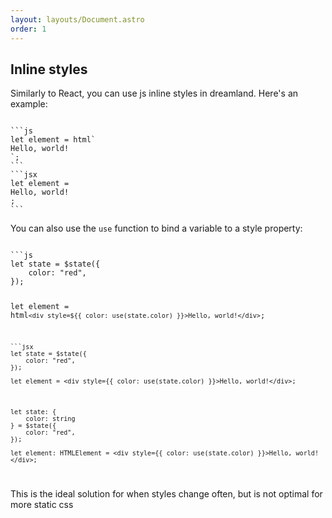 ```yaml
---
layout: layouts/Document.astro
order: 1
---
```


## Inline styles

Similarly to React, you can use js inline styles in dreamland. Here's an example:

<Code>
```js
let element = html`<div style=${{ color: "red", backgroundColor: "blue" }}>Hello, world!</div>`;
```
```jsx
let element = <div style={{ color: "red", backgroundColor: "blue" }}>Hello, world!</div>;
```
</Code>

You can also use the `use` function to bind a variable to a style property:


<Code>
```js
let state = $state({
	color: "red",
});

let element = html`<div style=${{ color: use(state.color) }}>Hello, world!</div>`;
```
```jsx
let state = $state({
	color: "red",
});

let element = <div style={{ color: use(state.color) }}>Hello, world!</div>;
```
```tsx
let state: {
	color: string
} = $state({
	color: "red",
});

let element: HTMLElement = <div style={{ color: use(state.color) }}>Hello, world!</div>;
```
</Code>

This is the ideal solution for when styles change often, but is not optimal for more static css
